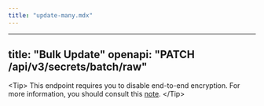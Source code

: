 ```yaml
---
title: "update-many.mdx"
---
```


---
title: "Bulk Update"
openapi: "PATCH /api/v3/secrets/batch/raw"
---

&lt;Tip&gt;
  This endpoint requires you to disable end-to-end encryption. For more information, you should consult this [note](https://infisical.com/docs/api-reference/overview/examples/note).
&lt;/Tip&gt;
